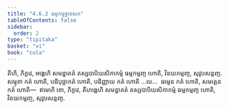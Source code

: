 ```yaml
---
title: "4.6.2 ធម្មកម្មទ្វាទសក"
tableOfContents: false
sidebar:
  order: 2
type: "tipitaka"
basket: "vi"
book: "cula"
---
```



<DynamicBreadcrumb />

<Division number="209" book="cula">

<Paragraph number="862" book="cula">
តីហិ, ភិក្ខវេ, អង្គេហិ សមន្នាគតំ តស្សបាបិយសិកាកម្មំ ធម្មកម្មញ្ច ហោតិ, វិនយកម្មញ្ច, សុវូបសន្តញ្ច. សម្មុខា កតំ ហោតិ, បដិបុច្ឆាកតំ ហោតិ, បដិញ្ញាយ កតំ ហោតិ …បេ…  ធម្មេន កតំ ហោតិ, សមគ្គេន កតំ ហោតិ—  ឥមេហិ ខោ, ភិក្ខវេ, តីហង្គេហិ សមន្នាគតំ តស្សបាបិយសិកាកម្មំ ធម្មកម្មញ្ច ហោតិ, វិនយកម្មញ្ច, សុវូបសន្តញ្ច.
</Paragraph>
</Division>